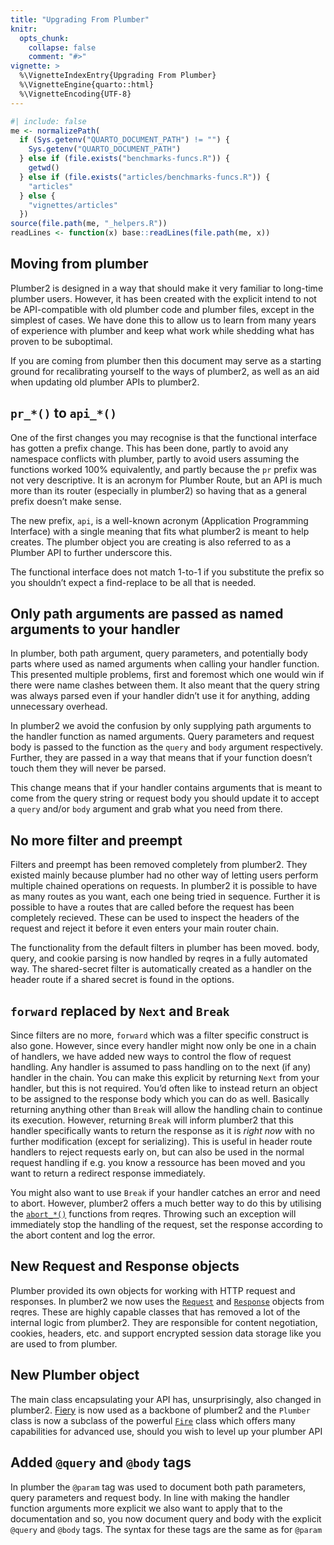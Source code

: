 ```yaml
---
title: "Upgrading From Plumber"
knitr:
  opts_chunk:
    collapse: false
    comment: "#>"
vignette: >
  %\VignetteIndexEntry{Upgrading From Plumber}
  %\VignetteEngine{quarto::html}
  %\VignetteEncoding{UTF-8}
---
```


```r
#| include: false
me <- normalizePath(
  if (Sys.getenv("QUARTO_DOCUMENT_PATH") != "") {
    Sys.getenv("QUARTO_DOCUMENT_PATH")
  } else if (file.exists("benchmarks-funcs.R")) {
    getwd()
  } else if (file.exists("articles/benchmarks-funcs.R")) {
    "articles"
  } else {
    "vignettes/articles"
  })
source(file.path(me, "_helpers.R"))
readLines <- function(x) base::readLines(file.path(me, x))
```

## Moving from plumber

Plumber2 is designed in a way that should make it very familiar to long-time
plumber users. However, it has been created with the explicit intend to not be
API-compatible with old plumber code and plumber files, except in the simplest
of cases. We have done this to allow us to learn from many years of experience
with plumber and keep what work while shedding what has proven to be suboptimal.

If you are coming from plumber then this document may serve as a starting ground
for recalibrating yourself to the ways of plumber2, as well as an aid when
updating old plumber APIs to plumber2.

## `pr_*()` to `api_*()`
One of the first changes you may recognise is that the functional interface has
gotten a prefix change. This has been done, partly to avoid any namespace
conflicts with plumber, partly to avoid users assuming the functions worked 100%
equivalently, and partly because the `pr` prefix was not very descriptive. It
is an acronym for Plumber Route, but an API is much more than its router
(especially in plumber2) so having that as a general prefix doesn't make sense.

The new prefix, `api`, is a well-known acronym (Application Programming
Interface) with a single meaning that fits what plumber2 is meant to help
creates. The plumber object you are creating is also referred to as a Plumber
API to further underscore this.

The functional interface does not match 1-to-1 if you substitute the prefix so
you shouldn't expect a find-replace to be all that is needed.

## Only path arguments are passed as named arguments to your handler
In plumber, both path argument, query parameters, and potentially body parts
where used as named arguments when calling your handler function. This presented
multiple problems, first and foremost which one would win if there were name
clashes between them. It also meant that the query string was always parsed even
if your handler didn't use it for anything, adding unnecessary overhead.

In plumber2 we avoid the confusion by only supplying path arguments to the
handler function as named arguments. Query parameters and request body is passed
to the function as the `query` and `body` argument respectively. Further, they
are passed in a way that means that if your function doesn't touch them they
will never be parsed.

This change means that if your handler contains arguments that is meant to come
from the query string or request body you should update it to accept a `query`
and/or `body` argument and grab what you need from there.

## No more filter and preempt
Filters and preempt has been removed completely from plumber2. They existed
mainly because plumber had no other way of letting users perform multiple
chained operations on requests. In plumber2 it is possible to have as many
routes as you want, each one being tried in sequence. Further it is possible to
have a routes that are called before the request has been completely recieved.
These can be used to inspect the headers of the request and reject it before it
even enters your main router chain.

The functionality from the default filters in plumber has been moved. body,
query, and cookie parsing is now handled by reqres in a fully automated way. The
shared-secret filter is automatically created as a handler on the header route
if a shared secret is found in the options.

## `forward` replaced by `Next` and `Break`
Since filters are no more, `forward` which was a filter specific construct is
also gone. However, since every handler might now only be one in a chain of
handlers, we have added new ways to control the flow of request handling. Any
handler is assumed to pass handling on to the next (if any) handler in the
chain. You can make this explicit by returning `Next` from your handler, but
this is not required. You'd often like to instead return an object to be
assigned to the response body which you can do as well. Basically returning
anything other than `Break` will allow the handling chain to continue its
execution. However, returning `Break` will inform plumber2 that this handler
specifically wants to return the response as it is *right now* with no further
modification (except for serializing). This is useful in header route handlers
to reject requests early on, but can also be used in the normal request handling
if e.g. you know a ressource has been moved and you want to return a redirect
response immediately.

You might also want to use `Break` if your handler catches an error and need to
abort. However, plumber2 offers a much better way to do this by utilising the
[`abort_*()`](https://reqres.data-imaginist.com/reference/abort_http_problem.html) functions from reqres. Throwing such an exception will immediately
stop the handling of the request, set the response according to the abort
content and log the error.

## New Request and Response objects
Plumber provided its own objects for working with HTTP request and responses. In
plumber2 we now uses the
[`Request`](https://reqres.data-imaginist.com/reference/Request.html) and
[`Response`](https://reqres.data-imaginist.com/reference/Response.html) objects
from reqres. These are highly capable classes that has removed a lot of the
internal logic from plumber2. They are responsible for content negotiation,
cookies, headers, etc. and support encrypted session data storage like you are
used to from plumber.

## New Plumber object
The main class encapsulating your API has, unsurprisingly, also changed in
plumber2. [Fiery](https://fiery.data-imaginist.com) is now used as a backbone of
plumber2 and the `Plumber` class is now a subclass of the powerful
[`Fire`](https://fiery.data-imaginist.com/reference/Fire.html) class which
offers many capabilities for advanced use, should you wish to level up your
plumber API

## Added `@query` and `@body` tags
In plumber the `@param` tag was used to document both path parameters, query
parameters and request body. In line with making the handler function arguments
more explicit we also want to apply that to the documentation and so, you now
document query and body with the explicit `@query` and `@body` tags. The syntax
for these tags are the same as for `@param`
